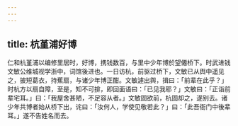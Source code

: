 ```yaml
---
---
---
```

title: 杭堇浦好博
---



仁和杭堇浦以编修里居时，好博，携钱数百，与里中少年博於望僊桥下。时武进钱文敏公维城视学浙中，词馆後进也。一日访杭，前驱过桥下，文敏已从舆中遥见之，披短葛衣，持蕉扇，与诸少年博正酣。文敏遽出舆，揖曰：「前辈在此乎？」时杭方以扇自障，至是，知不可揜，即回面语曰：「已见我耶？」文敏曰：「正诣前辈宅耳。」曰：「我屋舍甚陋，不足容从者。」文敏固欲前，杭固却之，遂别去。诸少年共博者始从桥下出，诧曰：「汝何人，学使见敬若此？」曰：「此吾衙门中後辈耳。」遂不告姓名而去。